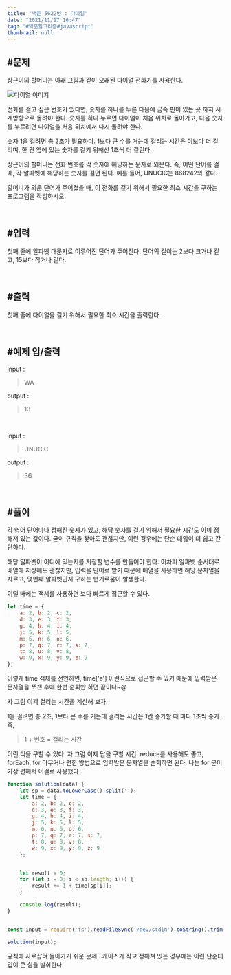 ```yaml
---
title: "백준 5622번 : 다이얼"
date: "2021/11/17 16:47"
tag: "#백준알고리즘#javascript"
thumbnail: null
---
```


## #문제

상근이의 할머니는 아래 그림과 같이 오래된 다이얼 전화기를 사용한다.

![다이얼 이미지](../../../../post-images/20211117/5622.jpg)

전화를 걸고 싶은 번호가 있다면, 숫자를 하나를 누른 다음에 금속 핀이 있는 곳 까지 시계방향으로 돌려야 한다. 숫자를 하나 누르면 다이얼이 처음 위치로 돌아가고, 다음 숫자를 누르려면 다이얼을 처음 위치에서 다시 돌려야 한다.

숫자 1을 걸려면 총 2초가 필요하다. 1보다 큰 수를 거는데 걸리는 시간은 이보다 더 걸리며, 한 칸 옆에 있는 숫자를 걸기 위해선 1초씩 더 걸린다.

상근이의 할머니는 전화 번호를 각 숫자에 해당하는 문자로 외운다. 즉, 어떤 단어를 걸 때, 각 알파벳에 해당하는 숫자를 걸면 된다. 예를 들어, UNUCIC는 868242와 같다.

할머니가 외운 단어가 주어졌을 때, 이 전화를 걸기 위해서 필요한 최소 시간을 구하는 프로그램을 작성하시오.

<br/>

## #입력

첫째 줄에 알파벳 대문자로 이루어진 단어가 주어진다. 단어의 길이는 2보다 크거나 같고, 15보다 작거나 같다.

<br/>

## #출력

첫째 줄에 다이얼을 걸기 위해서 필요한 최소 시간을 출력한다.

<br/>

## #예제 입/출력

 input :
> WA

 output :
>  13

<br/>

 input :
> UNUCIC

 output :
>  36

<br/>

## #풀이

각 영어 단어마다 정해진 숫자가 있고, 해당 숫자를 걸기 위해서 필요한 시간도 이미 정해져 있는 값이다. 굳이 규칙을 찾아도 괜찮지만, 이런 경우에는 단순 대입이 더 쉽고 간단하다.

해당 알파벳이 어디에 있는지를 저장할 변수를 만들어야 한다. 어차피 알파벳 순서대로 배열에 저장해도 괜찮지만, 입력을 단어로 받기 때문에 배열을 사용하면 해당 문자열을 자르고, 몇번째 알파벳인지 구하는 번거로움이 발생한다.

이럴 때에는 객체를 사용하면 보다 빠르게 접근할 수 있다.

```javascript
let time = {
    a: 2, b: 2, c: 2,
    d: 3, e: 3, f: 3,
    g: 4, h: 4, i: 4,
    j: 5, k: 5, l: 5,
    m: 6, n: 6, o: 6,
    p: 7, q: 7, r: 7, s: 7,
    t: 8, u: 8, v: 8,
    w: 9, x: 9, y: 9, z: 9
};
```

이렇게 time 객체를 선언하면, time['a'] 이런식으로 접근할 수 있기 때문에 입력받은 문자열을 쪼갠 후에 한번 순회만 하면 끝이다~@

자 그럼 이제 걸리는 시간을 계산해 보자.

1을 걸려면 총 2초, 1보타 큰 수를 거는데 걸리는 시간은 1칸 증가할 때 마다 1초씩 증가. 즉,

> 1 + 번호 = 걸리는 시간

이런 식을 구할 수 있다. 자 그럼 이제 답을 구할 시간. reduce를 사용해도 좋고, forEach, for 아무거나 편한 방법으로 입력받은 문자열을 순회하면 된다. 나는 for 문이 가장 편해서 이걸로 사용했다.

```javascript
function solution(data) {
    let sp = data.toLowerCase().split('');
    let time = {
        a: 2, b: 2, c: 2,
        d: 3, e: 3, f: 3,
        g: 4, h: 4, i: 4,
        j: 5, k: 5, l: 5,
        m: 6, n: 6, o: 6,
        p: 7, q: 7, r: 7, s: 7,
        t: 8, u: 8, v: 8,
        w: 9, x: 9, y: 9, z: 9
    };


    let result = 0;
    for (let i = 0; i < sp.length; i++) {
        result += 1 + time[sp[i]];
    }

    console.log(result);
}


const input = require('fs').readFileSync('/dev/stdin').toString().trim();

solution(input);
```

규칙에 사로잡혀 돌아가기 쉬운 문제...케이스가 작고 정해져 있는 경우에는 이런 단순대입이 큰 힘을 발휘한다